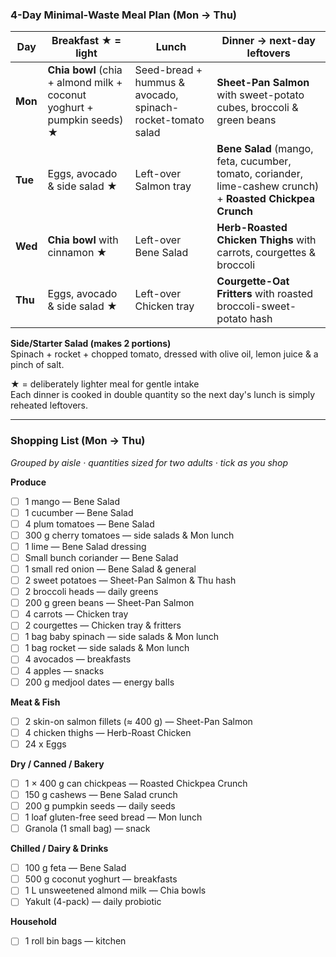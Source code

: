 ### 4-Day Minimal-Waste Meal Plan (Mon → Thu)

| Day  | Breakfast ★ = light | Lunch | Dinner → next-day leftovers |
|------|---------------------|-------|-----------------------------|
| **Mon** | **Chia bowl** (chia + almond milk + coconut yoghurt + pumpkin seeds) ★ | Seed-bread + hummus & avocado, spinach-rocket-tomato salad | **Sheet-Pan Salmon** with sweet-potato cubes, broccoli & green beans |
| **Tue** | Eggs, avocado & side salad ★ | Left-over Salmon tray | **Bene Salad** (mango, feta, cucumber, tomato, coriander, lime-cashew crunch) + **Roasted Chickpea Crunch** |
| **Wed** | **Chia bowl** with cinnamon ★ | Left-over Bene Salad | **Herb-Roasted Chicken Thighs** with carrots, courgettes & broccoli |
| **Thu** | Eggs, avocado & side salad ★ | Left-over Chicken tray | **Courgette-Oat Fritters** with roasted broccoli-sweet-potato hash |

**Side/Starter Salad (makes 2 portions)**  
Spinach + rocket + chopped tomato, dressed with olive oil, lemon juice & a pinch of salt.

★ = deliberately lighter meal for gentle intake  
Each dinner is cooked in double quantity so the next day's lunch is simply reheated leftovers.

---

### Shopping List (Mon → Thu)
_Grouped by aisle · quantities sized for two adults · tick as you shop_

**Produce**
- [ ] 1 mango — Bene Salad
- [ ] 1 cucumber — Bene Salad
- [ ] 4 plum tomatoes — Bene Salad
- [ ] 300 g cherry tomatoes — side salads & Mon lunch
- [ ] 1 lime — Bene Salad dressing
- [ ] Small bunch coriander — Bene Salad
- [ ] 1 small red onion — Bene Salad & general
- [ ] 2 sweet potatoes — Sheet-Pan Salmon & Thu hash
- [ ] 2 broccoli heads — daily greens
- [ ] 200 g green beans — Sheet-Pan Salmon
- [ ] 4 carrots — Chicken tray
- [ ] 2 courgettes — Chicken tray & fritters
- [ ] 1 bag baby spinach — side salads & Mon lunch
- [ ] 1 bag rocket — side salads & Mon lunch
- [ ] 4 avocados — breakfasts
- [ ] 4 apples — snacks
- [ ] 200 g medjool dates — energy balls

**Meat & Fish**
- [ ] 2 skin-on salmon fillets (≈ 400 g) — Sheet-Pan Salmon
- [ ] 4 chicken thighs — Herb-Roast Chicken
- [ ] 24 x Eggs

**Dry / Canned / Bakery**
- [ ] 1 × 400 g can chickpeas — Roasted Chickpea Crunch
- [ ] 150 g cashews — Bene Salad crunch
- [ ] 200 g pumpkin seeds — daily seeds
- [ ] 1 loaf gluten-free seed bread — Mon lunch
- [ ] Granola (1 small bag) — snack

**Chilled / Dairy & Drinks**
- [ ] 100 g feta — Bene Salad
- [ ] 500 g coconut yoghurt — breakfasts
- [ ] 1 L unsweetened almond milk — Chia bowls
- [ ] Yakult (4-pack) — daily probiotic

**Household**
- [ ] 1 roll bin bags — kitchen
